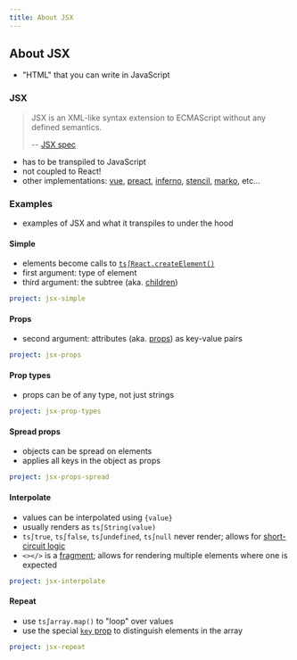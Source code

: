 ```yaml
---
title: About JSX
---
```


## About JSX

- "HTML" that you can write in JavaScript

### JSX

> JSX is an XML-like syntax extension to ECMAScript without any defined semantics.
>
> -- [JSX spec](https://facebook.github.io/jsx/)

- has to be transpiled to JavaScript
- not coupled to React!
- other implementations: [vue], [preact], [inferno], [stencil], [marko], etc...

[vue]: https://vuejs.org/
[preact]: https://preactjs.com/
[inferno]: https://infernojs.org/
[stencil]: https://stenciljs.com/
[marko]: https://markojs.com/

### Examples

- examples of JSX and what it transpiles to under the hood

#### Simple

- elements become calls to [`ts∫React.createElement()`][create element]
- first argument: type of element
- third argument: the subtree (aka. [children])

[create element]: https://reactjs.org/docs/react-api.html#createelement
[children]: https://reactjs.org/docs/jsx-in-depth.html#children-in-jsx

```yaml {example}
project: jsx-simple
```

#### Props

- second argument: attributes (aka. [props]) as key-value pairs

[props]: https://reactjs.org/docs/components-and-props.html

```yaml {example}
project: jsx-props
```

#### Prop types

- props can be of any type, not just strings

```yaml {example}
project: jsx-prop-types
```

#### Spread props

- objects can be spread on elements
- applies all keys in the object as props

```yaml {example}
project: jsx-props-spread
```

#### Interpolate

- values can be interpolated using `{value}`
- usually renders as `ts∫String(value)`
- `ts∫true`, `ts∫false`, `ts∫undefined`, `ts∫null` never render; allows for [short-circuit logic]
- `<></>` is a [fragment]; allows for rendering multiple elements where one is expected

[short-circuit logic]: https://developer.mozilla.org/en-US/docs/Web/JavaScript/Reference/Operators/Logical_AND#Short-circuit_evaluation
[fragment]: https://reactjs.org/docs/fragments.html

```yaml {example}
project: jsx-interpolate
```

#### Repeat

- use `ts∫array.map()` to "loop" over values
- use the special [`key` prop][key prop] to distinguish elements in the array

[key prop]: https://reactjs.org/docs/lists-and-keys.html

```yaml {example}
project: jsx-repeat
```
